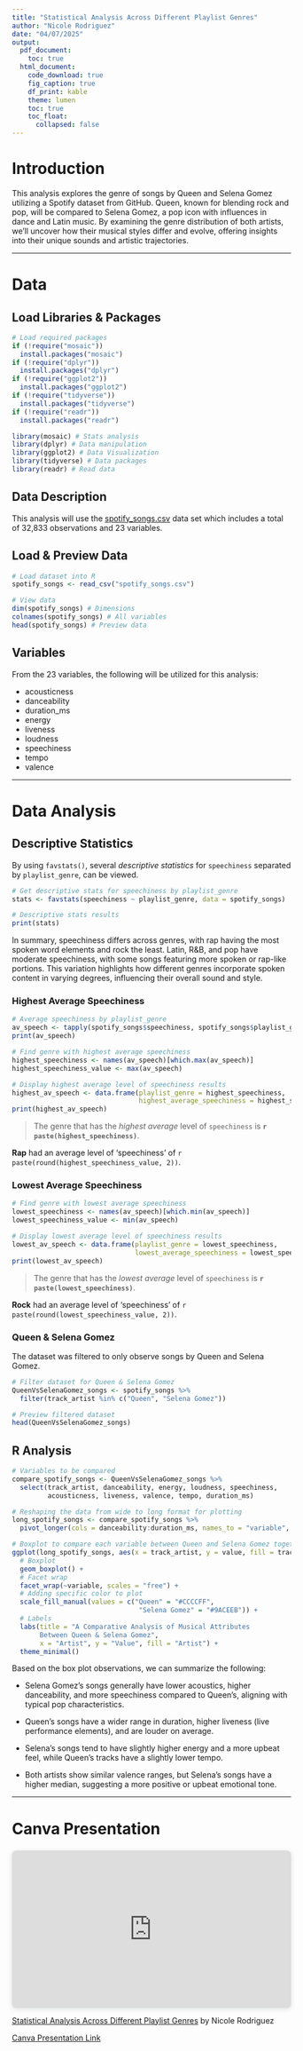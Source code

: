 ---
title: "Statistical Analysis Across Different Playlist Genres"
author: "Nicole Rodriguez"
date: "04/07/2025"
output:
  pdf_document:
    toc: true
  html_document:
    code_download: true
    fig_caption: true
    df_print: kable
    theme: lumen
    toc: true
    toc_float:
      collapsed: false
---

# Introduction
This analysis explores the genre of songs by Queen and Selena Gomez utilizing a Spotify dataset from GitHub. Queen, known for blending rock and pop, will be compared to Selena Gomez, a pop icon with influences in dance and Latin music. By examining the genre distribution of both artists, we'll uncover how their musical styles differ and evolve, offering insights into their unique sounds and artistic trajectories. 

* * *


# Data 
## Load Libraries & Packages
```{r, warning = FALSE, message = FALSE}
# Load required packages
if (!require("mosaic"))
  install.packages("mosaic")
if (!require("dplyr"))
  install.packages("dplyr")
if (!require("ggplot2"))
  install.packages("ggplot2")
if (!require("tidyverse"))
  install.packages("tidyverse")
if (!require("readr"))
  install.packages("readr")

library(mosaic) # Stats analysis
library(dplyr) # Data manipulation
library(ggplot2) # Data Visualization
library(tidyverse) # Data packages
library(readr) # Read data
```

## Data Description 
This analysis will use the [spotify_songs.csv](https://raw.githubusercontent.com/rfordatascience/tidytuesday/master/data/2020/2020-01-21/spotify_songs.csv) data set which includes a total of 32,833 observations and 23 variables. 

## Load & Preview Data
```{r, warning = FALSE, message = FALSE}
# Load dataset into R
spotify_songs <- read_csv("spotify_songs.csv")

# View data 
dim(spotify_songs) # Dimensions
colnames(spotify_songs) # All variables
head(spotify_songs) # Preview data

```

## Variables
From the 23 variables, the following will be utilized for this analysis:

- acousticness
- danceability
- duration_ms
- energy
- liveness
- loudness
- speechiness
- tempo
- valence

* * *

# Data Analysis

## Descriptive Statistics
By using `favstats()`, several *descriptive statistics* for `speechiness` separated by `playlist_genre`, can be viewed. 

```{r}
# Get descriptive stats for speechiness by playlist_genre
stats <- favstats(speechiness ~ playlist_genre, data = spotify_songs)

# Descriptive stats results
print(stats)
```

In summary, speechiness differs across genres, with rap having the most spoken word elements and rock the least. Latin, R&B, and pop have moderate speechiness, with some songs featuring more spoken or rap-like portions. This variation highlights how different genres incorporate spoken content in varying degrees, influencing their overall sound and style. 

### Highest Average Speechiness
```{r}
# Average speechiness by playlist_genre
av_speech <- tapply(spotify_songs$speechiness, spotify_songs$playlist_genre, mean, na.rm = TRUE)
print(av_speech)

# Find genre with highest average speechiness
highest_speechiness <- names(av_speech)[which.max(av_speech)]
highest_speechiness_value <- max(av_speech)

# Display highest average level of speechiness results
highest_av_speech <- data.frame(playlist_genre = highest_speechiness, 
                                highest_average_speechiness = highest_speechiness_value)
print(highest_av_speech)
```

> The genre that has the *highest average* level of `speechiness` is **`r paste(highest_speechiness)`**. 

**Rap** had an average level of 'speechiness' of `r paste(round(highest_speechiness_value, 2))`.


### Lowest Average Speechiness
```{r}
# Find genre with lowest average speechiness
lowest_speechiness <- names(av_speech)[which.min(av_speech)]
lowest_speechiness_value <- min(av_speech)

# Display lowest average level of speechiness results
lowest_av_speech <- data.frame(playlist_genre = lowest_speechiness, 
                               lowest_average_speechiness = lowest_speechiness_value)
print(lowest_av_speech)
```

> The genre that has the *lowest average* level of `speechiness` is **`r paste(lowest_speechiness)`**.

**Rock** had an average level of 'speechiness' of `r paste(round(lowest_speechiness_value, 2))`.

### Queen & Selena Gomez
The dataset was filtered to only observe songs by Queen and Selena Gomez. 

```{r}
# Filter dataset for Queen & Selena Gomez
QueenVsSelenaGomez_songs <- spotify_songs %>%
  filter(track_artist %in% c("Queen", "Selena Gomez"))

# Preview filtered dataset
head(QueenVsSelenaGomez_songs)
```

## R Analysis
```{r}
# Variables to be compared
compare_spotify_songs <- QueenVsSelenaGomez_songs %>%
  select(track_artist, danceability, energy, loudness, speechiness, 
         acousticness, liveness, valence, tempo, duration_ms)

# Reshaping the data from wide to long format for plotting
long_spotify_songs <- compare_spotify_songs %>%
  pivot_longer(cols = danceability:duration_ms, names_to = "variable", values_to = "value")

# Boxplot to compare each variable between Queen and Selena Gomez together
ggplot(long_spotify_songs, aes(x = track_artist, y = value, fill = track_artist)) +
  # Boxplot
  geom_boxplot() +
  # Facet wrap
  facet_wrap(~variable, scales = "free") +
  # Adding specific color to plot
  scale_fill_manual(values = c("Queen" = "#CCCCFF", 
                                "Selena Gomez" = "#9ACEEB")) +
  # Labels 
  labs(title = "A Comparative Analysis of Musical Attributes 
       Between Queen & Selena Gomez",
       x = "Artist", y = "Value", fill = "Artist") +
  theme_minimal()
```

Based on the box plot observations, we can summarize the following:

- Selena Gomez’s songs generally have lower acoustics, higher danceability, and more speechiness compared to Queen’s, aligning with typical pop characteristics.

- Queen’s songs have a wider range in duration, higher liveness (live performance elements), and are louder on average.

- Selena’s songs tend to have slightly higher energy and a more upbeat feel, while Queen’s tracks have a slightly lower tempo.

- Both artists show similar valence ranges, but Selena's songs have a higher median, suggesting a more positive or upbeat emotional tone.


* * * 

# Canva Presentation 

<div style="position: relative; width: 100%; height: 0; padding-top: 56.2500%;
 padding-bottom: 0; box-shadow: 0 2px 8px 0 rgba(63,69,81,0.16); margin-top: 1.6em; margin-bottom: 0.9em; overflow: hidden;
 border-radius: 8px; will-change: transform;">
  <iframe loading="lazy" style="position: absolute; width: 100%; height: 100%; top: 0; left: 0; border: none; padding: 0;margin: 0;"
    src="https://www.canva.com/design/DAGj_Ox6scc/RfrKYaMfeKYuTkmiLGRgGw/view?embed" allowfullscreen="allowfullscreen" allow="fullscreen" data-external="1">
  </iframe>
</div>
<a href="https:&#x2F;&#x2F;www.canva.com&#x2F;design&#x2F;DAGj_Ox6scc&#x2F;RfrKYaMfeKYuTkmiLGRgGw&#x2F;view?utm_content=DAGj_Ox6scc&amp;utm_campaign=designshare&amp;utm_medium=embeds&amp;utm_source=link" target="_blank" rel="noopener">Statistical Analysis Across Different Playlist Genres</a> by Nicole Rodriguez


[Canva Presentation Link](https://www.canva.com/design/DAGj_Ox6scc/RfrKYaMfeKYuTkmiLGRgGw/view?utm_content=DAGj_Ox6scc&utm_campaign=designshare&utm_medium=embeds&utm_source=link)


